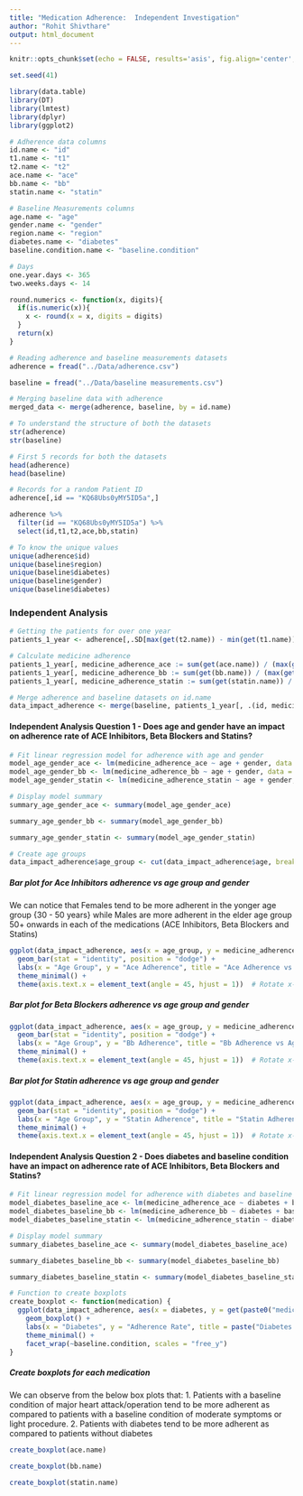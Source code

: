 ```yaml
---
title: "Medication Adherence:  Independent Investigation"
author: "Rohit Shivthare"
output: html_document
---
```


```r
knitr::opts_chunk$set(echo = FALSE, results='asis', fig.align='center', fig.cap = TRUE)
```

```r
set.seed(41)
```

```r
library(data.table)
library(DT)
library(lmtest)
library(dplyr)
library(ggplot2)
```

```r
# Adherence data columns
id.name <- "id"
t1.name <- "t1"
t2.name <- "t2"
ace.name <- "ace"
bb.name <- "bb"
statin.name <- "statin"

# Baseline Measurements columns
age.name <- "age"
gender.name <- "gender"
region.name <- "region"
diabetes.name <- "diabetes"
baseline.condition.name <- "baseline.condition"

# Days
one.year.days <- 365
two.weeks.days <- 14
```

```r
round.numerics <- function(x, digits){
  if(is.numeric(x)){
    x <- round(x = x, digits = digits)
  }
  return(x)
}
```

```r
# Reading adherence and baseline measurements datasets
adherence = fread("../Data/adherence.csv")

baseline = fread("../Data/baseline measurements.csv")

# Merging baseline data with adherence
merged_data <- merge(adherence, baseline, by = id.name)
```

```r
# To understand the structure of both the datasets
str(adherence)
str(baseline)

# First 5 records for both the datasets
head(adherence)
head(baseline)

# Records for a random Patient ID
adherence[,id == "KQ68Ubs0yMY5ID5a",]

adherence %>%
  filter(id == "KQ68Ubs0yMY5ID5a") %>%
  select(id,t1,t2,ace,bb,statin)

# To know the unique values
unique(adherence$id)
unique(baseline$region)
unique(baseline$diabetes)
unique(baseline$gender)
unique(baseline$diabetes)
```
### Independent Analysis

```r
# Getting the patients for over one year
patients_1_year <- adherence[,.SD[max(get(t2.name)) - min(get(t1.name)) > one.year.days], by=get(id.name)]

# Calculate medicine adherence
patients_1_year[, medicine_adherence_ace := sum(get(ace.name)) / (max(get(t2.name)) - min(get(t1.name))), by = get(id.name)]
patients_1_year[, medicine_adherence_bb := sum(get(bb.name)) / (max(get(t2.name)) - min(get(t1.name))), by = get(id.name)]
patients_1_year[, medicine_adherence_statin := sum(get(statin.name)) / (max(get(t2.name)) - min(get(t1.name))), by = get(id.name)]

# Merge adherence and baseline datasets on id.name
data_impact_adherence <- merge(baseline, patients_1_year[, .(id, medicine_adherence_ace, medicine_adherence_bb, medicine_adherence_statin)], by = id.name)

```

#### Independent Analysis Question 1 - Does age and gender have an impact on adherence rate of ACE Inhibitors, Beta Blockers and Statins?

```r
# Fit linear regression model for adherence with age and gender
model_age_gender_ace <- lm(medicine_adherence_ace ~ age + gender, data = data_impact_adherence)
model_age_gender_bb <- lm(medicine_adherence_bb ~ age + gender, data = data_impact_adherence)
model_age_gender_statin <- lm(medicine_adherence_statin ~ age + gender, data = data_impact_adherence)

# Display model summary
summary_age_gender_ace <- summary(model_age_gender_ace)

summary_age_gender_bb <- summary(model_age_gender_bb)

summary_age_gender_statin <- summary(model_age_gender_statin)

# Create age groups
data_impact_adherence$age_group <- cut(data_impact_adherence$age, breaks = c(seq(30, 90, by = 20), Inf))
```

##### Bar plot for Ace Inhibitors adherence vs age group and gender

We can notice that Females tend to be more adherent in the yonger age group {30 - 50 years} while Males are more adherent in the elder age group 50+ onwards in each of the medications (ACE Inhibitors, Beta Blockers and Statins)

```r
ggplot(data_impact_adherence, aes(x = age_group, y = medicine_adherence_ace, fill = gender)) +
  geom_bar(stat = "identity", position = "dodge") +
  labs(x = "Age Group", y = "Ace Adherence", title = "Ace Adherence vs Age Group and Gender") +
  theme_minimal() +
  theme(axis.text.x = element_text(angle = 45, hjust = 1))  # Rotate x-axis labels for better readability
```

##### Bar plot for Beta Blockers adherence vs age group and gender

```r
ggplot(data_impact_adherence, aes(x = age_group, y = medicine_adherence_bb, fill = gender)) +
  geom_bar(stat = "identity", position = "dodge") +
  labs(x = "Age Group", y = "Bb Adherence", title = "Bb Adherence vs Age Group and Gender") +
  theme_minimal() +
  theme(axis.text.x = element_text(angle = 45, hjust = 1))  # Rotate x-axis labels
```

##### Bar plot for Statin adherence vs age group and gender

```r
ggplot(data_impact_adherence, aes(x = age_group, y = medicine_adherence_statin, fill = gender)) +
  geom_bar(stat = "identity", position = "dodge") +
  labs(x = "Age Group", y = "Statin Adherence", title = "Statin Adherence vs Age Group and Gender") +
  theme_minimal() +
  theme(axis.text.x = element_text(angle = 45, hjust = 1))  # Rotate x-axis labels
```

#### Independent Analysis Question 2 - Does diabetes and baseline condition have an impact on adherence rate of ACE Inhibitors, Beta Blockers and Statins?

```r
# Fit linear regression model for adherence with diabetes and baseline condition
model_diabetes_baseline_ace <- lm(medicine_adherence_ace ~ diabetes + baseline.condition, data = data_impact_adherence)
model_diabetes_baseline_bb <- lm(medicine_adherence_bb ~ diabetes + baseline.condition, data = data_impact_adherence)
model_diabetes_baseline_statin <- lm(medicine_adherence_statin ~ diabetes + baseline.condition, data = data_impact_adherence)

# Display model summary
summary_diabetes_baseline_ace <- summary(model_diabetes_baseline_ace)

summary_diabetes_baseline_bb <- summary(model_diabetes_baseline_bb)

summary_diabetes_baseline_statin <- summary(model_diabetes_baseline_statin)

# Function to create boxplots
create_boxplot <- function(medication) {
  ggplot(data_impact_adherence, aes(x = diabetes, y = get(paste0("medicine_adherence_", medication)))) +
    geom_boxplot() +
    labs(x = "Diabetes", y = "Adherence Rate", title = paste("Diabetes vs.", medication, "Adherence")) +
    theme_minimal() +
    facet_wrap(~baseline.condition, scales = "free_y")
}
```

##### Create boxplots for each medication

We can observe from the below box plots that:
1. Patients with a baseline condition of major heart attack/operation tend to be more adherent as compared to patients with a baseline condition of moderate symptoms or light procedure.
2. Patients with diabetes tend to be more adherent as compared to patients without diabetes

```r
create_boxplot(ace.name)
```

```r
create_boxplot(bb.name)
```

```r
create_boxplot(statin.name)
```